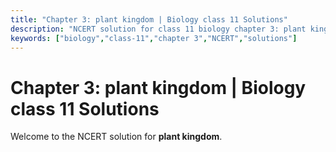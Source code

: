 ```yaml
---
title: "Chapter 3: plant kingdom | Biology class 11 Solutions"
description: "NCERT solution for class 11 biology chapter 3: plant kingdom."
keywords: ["biology","class-11","chapter 3","NCERT","solutions"]
---
```


# Chapter 3: plant kingdom | Biology class 11 Solutions

Welcome to the NCERT solution for **plant kingdom**.
